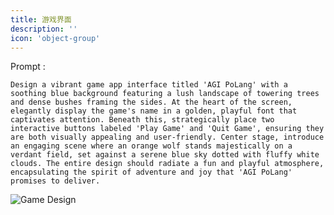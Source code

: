 ```yaml
---
title: 游戏界面
description: ''
icon: 'object-group'
---
```

Prompt :

```
Design a vibrant game app interface titled 'AGI PoLang' with a soothing blue background featuring a lush landscape of towering trees and dense bushes framing the sides. At the heart of the screen, elegantly display the game's name in a golden, playful font that captivates attention. Beneath this, strategically place two interactive buttons labeled 'Play Game' and 'Quit Game', ensuring they are both visually appealing and user-friendly. Center stage, introduce an engaging scene where an orange wolf stands majestically on a verdant field, set against a serene blue sky dotted with fluffy white clouds. The entire design should radiate a fun and playful atmosphere, encapsulating the spirit of adventure and joy that 'AGI PoLang' promises to deliver.
```

<img
  className="block dark:hidden rounded-xl"
  src="/images/prompt-library/game-design.png"
  alt="Game Design"
/>
